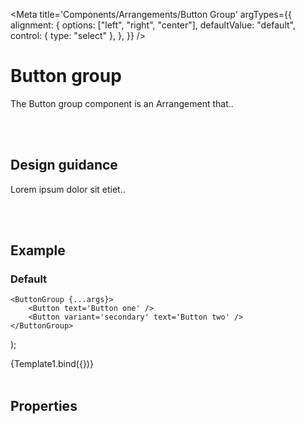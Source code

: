

<Meta
	title='Components/Arrangements/Button Group'
	argTypes={{
		alignment: {
			options: ["left", "right", "center"],
			defaultValue: "default",
			control: { type: "select" },
		},
	}}
/>

# Button group

The Button group component is an Arrangement that..

<br />
<br />

## Design guidance

Lorem ipsum dolor sit etiet..

<br />
<br />

## Example

### Default

	<ButtonGroup {...args}>
		<Button text='Button one' />
		<Button variant='secondary' text='Button two' />
	</ButtonGroup>
);

<Canvas>
	<Story
		name='Default'
		args={{
			alignment: "left",
		}}
	>
		{Template1.bind({})}
	</Story>
</Canvas>

<br />
<br />

## Properties

<Props story='Default' />

<br />
<br />
